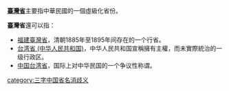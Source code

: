 '''[[臺灣省|臺灣省]]'''主要指中華民國的一個虛級化省份。

'''臺灣省'''還可以指：
* [[福建臺灣省|福建臺灣省]]，清朝1885年至1895年间存在的一个行省。
*[[台湾省_(中华人民共和国)|台湾省 (中华人民共和国)]]，中华人民共和国宣稱擁有主權，而未實際統治的一级行政区。
*[[中国台湾省|中国台湾省]]，国际上对中华民国的一个争议性称谓。

{{Disambiguation|Cat=三字臺灣地名消歧義|Tai}}
[[category:三字中国省名消歧义|category:三字中国省名消歧义]]